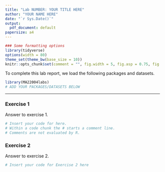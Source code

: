 ```yaml
---
title: "Lab NUMBER: YOUR TITLE HERE"
author: "YOUR NAME HERE"
date: "`r Sys.Date()`"
output:
  pdf_document: default
papersize: a4
---
```


```r
### Some formatting options
library(tidyverse)
options(width = 80)
theme_set(theme_bw(base_size = 10))
knitr::opts_chunk$set(comment = "", fig.width = 5, fig.asp = 0.75, fig.align = "left", warning = FALSE, echo = TRUE, eval = TRUE)
```

To complete this lab report, we load the following packages and datasets.

```r
library(MA22004labs)
# ADD YOUR PACKAGES/DATASETS BELOW

```

***

### Exercise 1

Answer to exercise 1.

```r
# Insert your code for here. 
# Within a code chunk the # starts a comment line. 
# Comments are not evaluated by R.
```

### Exercise 2 

Answer to exercise 2.

```r
# Insert your code for Exercise 2 here
```


